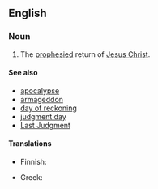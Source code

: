 ==English==

{{wikipedia|Second Coming of Christ}}

===Noun===
{{en-noun|-|head=[[second]] [[coming]]}}

# {{context|Christianity}} The [[prophesied]] return of [[Jesus Christ]].

====See also====
* [[apocalypse]]
* [[armageddon]]
* [[day of reckoning]]
* [[judgment day]]
* [[Last Judgment]]

====Translations====
{{trans-top|the return of Jesus Christ}}
* Finnish: {{t-|fi|toinen tuleminen}}
{{trans-mid}}
* Greek: {{t-|el|Δευτέρα Παρουσία}}
{{trans-bottom}}